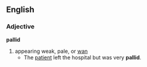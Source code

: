 == English ==
=== Adjective ===
'''pallid'''
# appearing weak, pale, or [[wan]]
#* The [[patient]] left the hospital but was very '''pallid'''.
